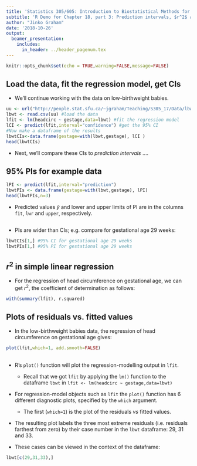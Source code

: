 ```yaml
---
title: 'Statistics 305/605: Introduction to Biostatistical Methods for Health Sciences'
subtitle: 'R Demo for Chapter 18, part 3: Prediction intervals, $r^2$ and Residual Plots'
author: "Jinko Graham"
date: '2018-10-26'
output: 
  beamer_presentation:
    includes:
      in_header: ../header_pagenum.tex
---
```


```r
knitr::opts_chunk$set(echo = TRUE,warning=FALSE,message=FALSE)
```

## Load the data, fit the regression model, get CIs

* We'll continue working with the data on low-birthweight babies.

\scriptsize

```r
uu <- url("http://people.stat.sfu.ca/~jgraham/Teaching/S305_17/Data/lbwt.csv")
lbwt <- read.csv(uu) #load the data
lfit <- lm(headcirc ~ gestage,data=lbwt) #fit the regression model
lCI <- predict(lfit,interval="confidence") #get the 95% CI
#Now make a dataframe of the results
lbwtCIs<-data.frame(gestage=with(lbwt,gestage), lCI )
head(lbwtCIs)
```

\normalsize

* Next, we'll compare these CIs to _prediction intervals_ $\ldots$.


## 95% PIs for example data

\scriptsize

```r
lPI <- predict(lfit,interval="prediction")
lbwtPIs <- data.frame(gestage=with(lbwt,gestage), lPI) 
head(lbwtPIs,n=3)
```

\normalsize

* Predicted values $\hat{y}$ and
lower and upper limits of PI are in
the columns `fit`, `lwr` and `upper`, respectively.

## 

* PIs are wider than CIs; e.g. compare 
for gestational age 29 weeks:

\scriptsize
```r
lbwtCIs[1,] #95% CI for gestational age 29 weeks
lbwtPIs[1,] #95% PI for gestational age 29 weeks
```


## $r^2$ in simple linear regression

* For the regression of head circumference on 
gestational age, we can
get $r^2$, the coefficient of determination as follows:


\scriptsize
```r
with(summary(lfit), r.squared)
```




## Plots of residuals vs. fitted values

* In the low-birthweight babies data, the regression of
head circumference on gestational age gives:

\scriptsize

```r
plot(lfit,which=1, add.smooth=FALSE)
```

\normalsize

## 

* R's `plot()` function will plot the regression-modelling 
output in `lfit`. 
   + Recall that we got `lfit` by applying the `lm()`
   function to the dataframe `lbwt` in
   \footnotesize 
   `lfit <- lm(headcirc ~ gestage,data=lbwt)`
   \normalsize
   
* For regression-model objects such as `lfit`
the `plot()` function has 6
different diagnostic plots, specified by the
`which` argument.
    + The first (`which=1`) is the plot of the residuals _vs_ fitted values.
* The resulting plot labels the three most extreme 
residuals (i.e. residuals farthest from zero) by their case number in the `lbwt` dataframe: 29, 31 and 33.

* These cases can be viewed in the context of the dataframe:

\scriptsize
```r
lbwt[c(29,31,33),]
```

